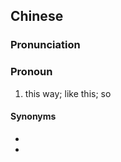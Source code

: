==Chinese==
{{zh-forms|s=噉样}}

===Pronunciation===
{{zh-pron
|c=gam2 joeng6-2
|cat=pron
}}

===Pronoun===
{{zh-pronoun}}

# {{lb|zh|Cantonese}} this way; like this; so
#: {{zh-x|做乜 嚇 成{seng4} 噉樣{joeng6-2} 呀？|Why are you so frightened?|C-GZ}}

====Synonyms====
* {{zh-l|這樣}}
* {{zh-l|噉}}